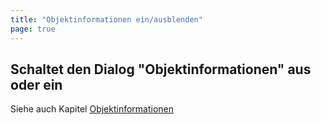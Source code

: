 ```yaml
---
title: "Objektinformationen ein/ausblenden"
page: true
---
```

## Schaltet den Dialog &quot;Objektinformationen&quot; aus oder ein

Siehe auch Kapitel [Objektinformationen](../objektinformationen/allgemein)

